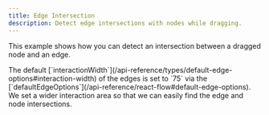 ```yaml
---
title: Edge Intersection
description: Detect edge intersections with nodes while dragging.
---
```



This example shows how you can detect an intersection between a dragged node and an edge.

<Callout type="info">
  The default
  [`interactionWidth`](/api-reference/types/default-edge-options#interaction-width)
  of the edges is set to `75` via the
  [`defaultEdgeOptions`](/api-reference/react-flow#default-edge-options). We set
  a wider interaction area so that we can easily find the edge and node
  intersections.
</Callout>

<RemoteCodeViewer route="examples/edges/edge-intersection" framework="react" />
